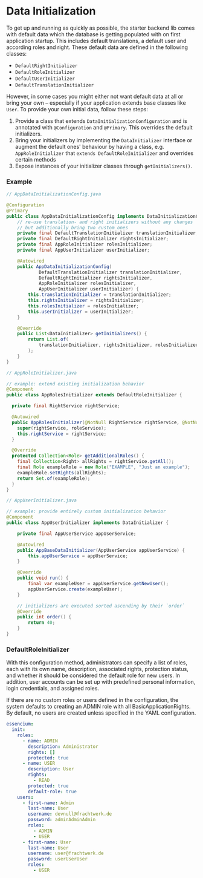 # Data Initialization
To get up and running as quickly as possible, the starter backend lib comes with default data which the database is getting populated with on first application startup. This includes default translations, a default user and according roles and right. These default data are defined in the following classes:
* `DefaultRightInitializer`
* `DefaultRoleInitializer`
* `DefaultUserInitializer`
* `DefaultTranslationInitializer`

However, in some cases you might either not want default data at all or bring your own – especially if your application extends base classes like `User`. To provide your own initial data, follow these steps:

1. Provide a class that extends `DataInitializationConfiguration` and is annotated with `@Configuration` and `@Primary`. This overrides the default initializers.
1. Bring your initializers by implementing the `DataInitializer` interface or augment the default ones' behaviour by having a class, e.g. `AppRoleInitializer` that `extends DefaultRoleInitializer` and overrides certain methods
1. Expose instances of your initializer classes through `getInitializers()`.

### Example
```java copy
// AppDataInitializationConfig.java

@Configuration
@Primary
public class AppDataInitializationConfig implements DataInitializationConfiguration {
    // re-use translation- and right initializers without any changes
    // but additionally bring two custom ones
    private final DefaultTranslationInitializer translationInitializer;
    private final DefaultRightInitializer rightsInitializer;
    private final AppRoleInitializer rolesInitializer;
    private final AppUserInitializer userInitializer;

    @Autowired
    public AppDataInitializationConfig(
            DefaultTranslationInitializer translationInitializer,
            DefaultRightInitializer rightsInitializer,
            AppRoleInitializer rolesInitializer,
            AppUserInitializer userInitializer) {
        this.translationInitializer = translationInitializer;
        this.rightsInitializer = rightsInitializer;
        this.rolesInitializer = rolesInitializer;
        this.userInitializer = userInitializer;
    }

    @Override
    public List<DataInitializer> getInitializers() {
        return List.of(
            translationInitializer, rightsInitializer, rolesInitializer, userInitializer
        );
    }
}
```

```java copy
// AppRoleInitializer.java

// example: extend existing initialization behavior
@Component
public class AppRolesInitializer extends DefaultRoleInitializer {

  private final RightService rightService;

  @Autowired
  public AppRolesInitializer(@NotNull RightService rightService, @NotNull RoleService roleService) {
    super(rightService, roleService);
    this.rightService = rightService;
  }

  @Override
  protected Collection<Role> getAdditionalRoles() {
    final Collection<Right> allRights = rightService.getAll();
    final Role exampleRole = new Role("EXAMPLE", "Just an example");
    exampleRole.setRights(allRights);
    return Set.of(exampleRole);
  }
}

```

```java copy
// AppUserInitializer.java

// example: provide entirely custom initialization behavior
@Component
public class AppUserInitializer implements DataInitializer {

    private final AppUserService appUserService;

    @Autowired
    public AppBaseDataInitializer(AppUserService appUserService) {
        this.appUserService = appUserService;
    }

    @Override
    public void run() {
        final var exampleUser = appUserService.getNewUser();
        appUserService.create(exampleUser);
    }

    // initializers are executed sorted ascending by their `order`
    @Override
    public int order() {
        return 40;
    }
}

```

### DefaultRoleInitializer
With this configuration method, administrators can specify a list of roles, each with its own name, description, associated rights, protection status, and whether it should be considered the default role for new users. In addition, user accounts can be set up with predefined personal information, login credentials, and assigned roles.

If there are no custom roles or users defined in the configuration, the system defaults to creating an ADMIN role with all BasicApplicationRights. By default, no users are created unless specified in the YAML configuration.

```yaml copy
essencium:
  init:
    roles:
      - name: ADMIN
        description: Administrator
        rights: []
        protected: true
      - name: USER
        description: User
        rights:
          - READ
        protected: true
        default-role: true
    users:
      - first-name: Admin
        last-name: User
        username: devnull@frachtwerk.de
        password: adminAdminAdmin
        roles:
          - ADMIN
          - USER
      - first-name: User
        last-name: User
        username: user@frachtwerk.de
        password: userUserUser
        roles:
          - USER

```